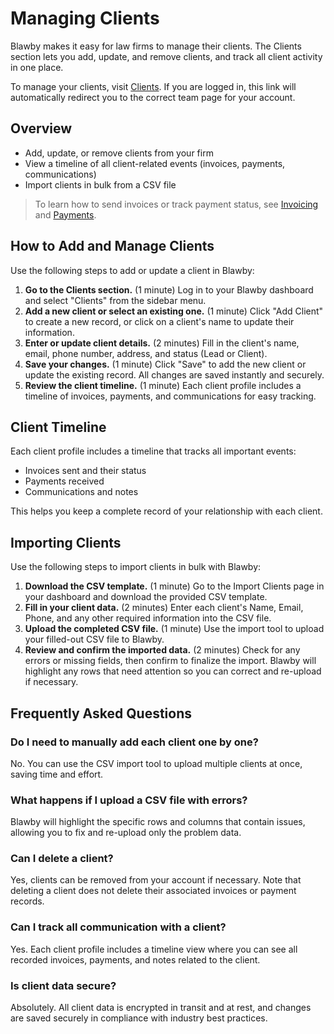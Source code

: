 # Managing Clients

Blawby makes it easy for law firms to manage their clients. The Clients section lets you add, update, and remove clients, and track all client activity in one place.

To manage your clients, visit [Clients](https://blawby.com/clients). If you are logged in, this link will automatically redirect you to the correct team page for your account.

## Overview

- Add, update, or remove clients from your firm
- View a timeline of all client-related events (invoices, payments, communications)
- Import clients in bulk from a CSV file

> To learn how to send invoices or track payment status, see [Invoicing](/invoicing) and [Payments](/payments).

## How to Add and Manage Clients

Use the following steps to add or update a client in Blawby:

1. **Go to the Clients section.** (1 minute) Log in to your Blawby dashboard and select "Clients" from the sidebar menu.
2. **Add a new client or select an existing one.** (1 minute) Click "Add Client" to create a new record, or click on a client's name to update their information.
3. **Enter or update client details.** (2 minutes) Fill in the client's name, email, phone number, address, and status (Lead or Client).
4. **Save your changes.** (1 minute) Click "Save" to add the new client or update the existing record. All changes are saved instantly and securely.
5. **Review the client timeline.** (1 minute) Each client profile includes a timeline of invoices, payments, and communications for easy tracking.

## Client Timeline

Each client profile includes a timeline that tracks all important events:
- Invoices sent and their status
- Payments received
- Communications and notes

This helps you keep a complete record of your relationship with each client.

## Importing Clients

Use the following steps to import clients in bulk with Blawby:

1. **Download the CSV template.** (1 minute) Go to the Import Clients page in your dashboard and download the provided CSV template.
2. **Fill in your client data.** (2 minutes) Enter each client's Name, Email, Phone, and any other required information into the CSV file.
3. **Upload the completed CSV file.** (1 minute) Use the import tool to upload your filled-out CSV file to Blawby.
4. **Review and confirm the imported data.** (2 minutes) Check for any errors or missing fields, then confirm to finalize the import. Blawby will highlight any rows that need attention so you can correct and re-upload if necessary. 

## Frequently Asked Questions

### Do I need to manually add each client one by one?

No. You can use the CSV import tool to upload multiple clients at once, saving time and effort.

### What happens if I upload a CSV file with errors?

Blawby will highlight the specific rows and columns that contain issues, allowing you to fix and re-upload only the problem data.

### Can I delete a client?

Yes, clients can be removed from your account if necessary. Note that deleting a client does not delete their associated invoices or payment records.

### Can I track all communication with a client?

Yes. Each client profile includes a timeline view where you can see all recorded invoices, payments, and notes related to the client.

### Is client data secure?

Absolutely. All client data is encrypted in transit and at rest, and changes are saved securely in compliance with industry best practices.
